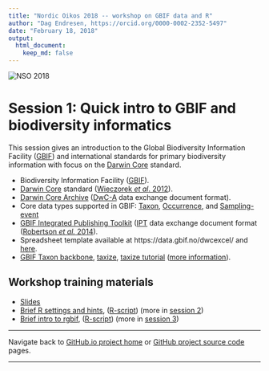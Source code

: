 ```yaml
---
title: "Nordic Oikos 2018 -- workshop on GBIF data and R"
author: "Dag Endresen, https://orcid.org/0000-0002-2352-5497"
date: "February 18, 2018"
output:
  html_document:
    keep_md: false
---
```


<!-- index.html is generated from index.Rmd. Please edit that file -->


![](../demo_data/NSO_2018_GBIF_NO.png "NSO 2018")


# Session 1: Quick intro to GBIF and biodiversity informatics

This session gives an introduction to the Global Biodiversity Information Facility ([GBIF](https://www.gbif.org)) and international standards for primary biodiversity information with focus on the [Darwin Core](http://rs.tdwg.org/dwc/terms/) standard.

 * Biodiversity Information Facility ([GBIF](https://www.gbif.org)).
 * [Darwin Core](http://rs.tdwg.org/dwc/terms/) standard ([Wieczorek *et al*. 2012](https://doi.org/10.1371/journal.pone.0029715)).
 * [Darwin Core Archive](http://rs.tdwg.org/dwc/terms/guides/text/) ([DwC-A](https://en.wikipedia.org/wiki/Darwin_Core_Archive) data exchange document format).
 * Core data types supported in GBIF: [Taxon](http://rs.gbif.org/core/dwc_taxon_2015-04-24.xml), [Occurrence](http://rs.gbif.org/core/dwc_occurrence_2015-07-02.xml), and [Sampling-event](http://rs.gbif.org/core/dwc_event_2016_06_21.xml)
* [GBIF Integrated Publishing Toolkit](https://www.gbif.org/ipt) ([IPT](https://github.com/gbif/ipt/wiki/IPT2ManualNotes.wiki) data exchange document format ([Robertson *et al.* 2014](https://doi.org/10.1371/journal.pone.0102623)).
 * Spreadsheet template available at https://data.gbif.no/dwcexcel/ and [here](https://www.gbif.org/news/82852/new-darwin-core-spreadsheet-templates-simplify-data-preparation-and-publishing).
 * [GBIF Taxon backbone](https://doi.org/10.15468/39omei), [taxize](https://github.com/ropensci/taxize), [taxize tutorial](https://ropensci.org/tutorials/taxize_tutorial/) ([more information](http://gbif.blogspot.no/search?q=backbone)).


## Workshop training materials
 * [Slides](slides)
 * [Brief R settings and hints](settings.html), ([R-script](settings.Rmd)) (more in [session 2](../s2_r_intro))
 * [Brief intro to rgbif](gbif_intro.Rmd), ([R-script](gbif_intro.Rmd)) (more in [session 3](../s3_gbif_demo))




***

Navigate back to [GitHub.io project home](https://gbif-europe.github.io/nordic_oikos_2018_r/) 
or [GitHub project source code](https://github.com/GBIF-Europe/nordic_oikos_2018_r)
pages.

***

